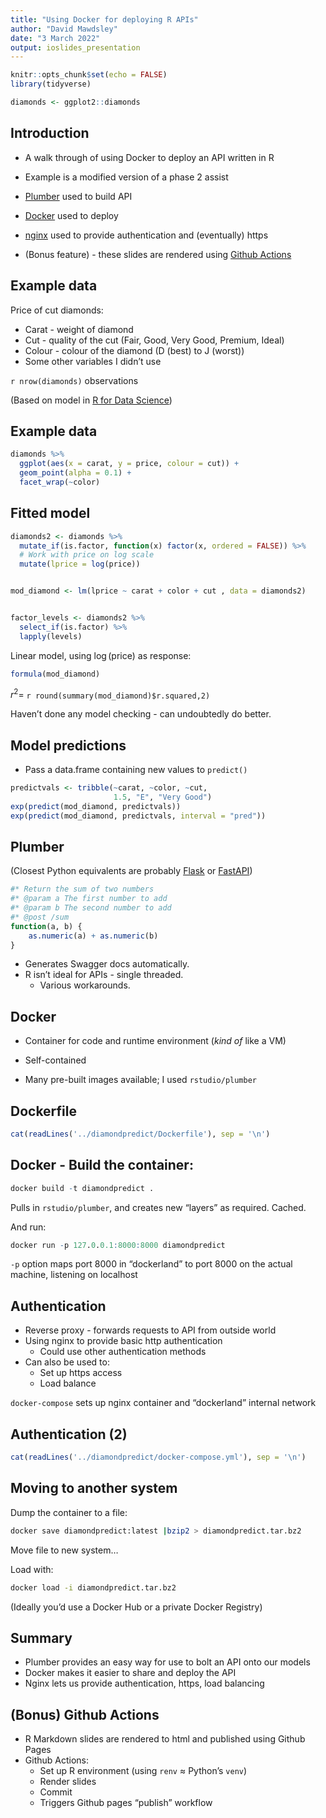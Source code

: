 ```yaml
---
title: "Using Docker for deploying R APIs"
author: "David Mawdsley"
date: "3 March 2022"
output: ioslides_presentation
---
```


```r
knitr::opts_chunk$set(echo = FALSE)
library(tidyverse)

diamonds <- ggplot2::diamonds
```

## Introduction

* A walk through of using Docker to deploy an API written in R
* Example is a modified version of a phase 2 assist

* [Plumber](https://www.rplumber.io/) used to build API
* [Docker](https://www.docker.com/) used to deploy
* [nginx](https://www.nginx.com/) used to provide authentication and (eventually) https 

* (Bonus feature) - these slides are rendered using [Github Actions](https://github.com/features/actions) 


## Example data

Price of cut diamonds:

* Carat - weight of diamond
* Cut - quality of the cut (Fair, Good, Very Good, Premium, Ideal)
* Colour - colour of the diamond (D (best) to J (worst))
* Some other variables I didn't use

`r nrow(diamonds)` observations

(Based on model in [R for Data Science](https://r4ds.had.co.nz/model-building.html))

## Example data

```r
diamonds %>% 
  ggplot(aes(x = carat, y = price, colour = cut)) +
  geom_point(alpha = 0.1) +
  facet_wrap(~color)
```

## Fitted model

```r

diamonds2 <- diamonds %>%
  mutate_if(is.factor, function(x) factor(x, ordered = FALSE)) %>%
  # Work with price on log scale
  mutate(lprice = log(price))


mod_diamond <- lm(lprice ~ carat + color + cut , data = diamonds2)


factor_levels <- diamonds2 %>%
  select_if(is.factor) %>%
  lapply(levels)
```

Linear model, using $\log(\mbox{price})$ as response:

```r
formula(mod_diamond)
```

$r^2=$ `r round(summary(mod_diamond)$r.squared,2)`


Haven't done any model checking - can undoubtedly do better.

## Model predictions

* Pass a data.frame containing new values to `predict()`

```r
predictvals <- tribble(~carat, ~color, ~cut,
                       1.5, "E", "Very Good") 
exp(predict(mod_diamond, predictvals))
exp(predict(mod_diamond, predictvals, interval = "pred"))

```

## Plumber


(Closest Python equivalents are probably [Flask](https://flask.palletsprojects.com/en/2.0.x/) or [FastAPI](https://fastapi.tiangolo.com/))

```r

#* Return the sum of two numbers
#* @param a The first number to add
#* @param b The second number to add
#* @post /sum
function(a, b) {
    as.numeric(a) + as.numeric(b)
}

```

* Generates Swagger docs automatically.
* R isn't ideal for APIs - single threaded.  
  * Various workarounds.


## Docker

* Container for code and runtime environment (_kind of_ like a VM)
* Self-contained

* Many pre-built images available; I used `rstudio/plumber`

## Dockerfile

```r
cat(readLines('../diamondpredict/Dockerfile'), sep = '\n')
```

## Docker - Build the container:

```r
docker build -t diamondpredict .
```

Pulls in `rstudio/plumber`, and creates new "layers" as required. Cached.

And run:

```r
docker run -p 127.0.0.1:8000:8000 diamondpredict 
```

`-p` option maps port 8000 in "dockerland" to port 8000 on the actual machine, listening on localhost





## Authentication

* Reverse proxy - forwards requests to API from outside world
* Using nginx to provide basic http authentication
  * Could use other authentication methods
* Can also be used to:
  * Set up https access
  * Load balance

`docker-compose` sets up nginx container and "dockerland" internal network


## Authentication (2)

```r
cat(readLines('../diamondpredict/docker-compose.yml'), sep = '\n')
```


## Moving to another system

Dump the container to a file:

```bash
docker save diamondpredict:latest |bzip2 > diamondpredict.tar.bz2
```

Move file to new system...

Load with:

```bash
docker load -i diamondpredict.tar.bz2
```

(Ideally you'd use a Docker Hub or a private Docker Registry)


## Summary

* Plumber provides an easy way for use to bolt an API onto our models
* Docker makes it easier to share and deploy the API
* Nginx lets us provide authentication, https, load balancing


## (Bonus) Github Actions

* R Markdown slides are rendered to html and published using Github Pages
* Github Actions:
  * Set up R environment (using `renv` $\approx$ Python's `venv`)
  * Render slides
  * Commit
  * Triggers Github pages "publish" workflow
  
